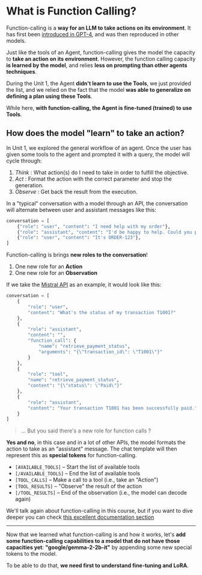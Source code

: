 # What is Function Calling?

Function-calling is a **way for an LLM to take actions on its environment**. It has first been [introduced in GPT-4](https://openai.com/index/function-calling-and-other-api-updates/), and was then reproduced in other models.

Just like the tools of an Agent, function-calling gives the model the capacity to **take an action on its environment**. However, the function calling capacity **is learned by the model**, and relies **less on prompting than other agents techniques**.

During the Unit 1, the Agent **didn't learn to use the Tools**, we just provided the list, and we relied on the fact that the model **was able to generalize on defining a plan using these Tools**. 

While here, **with function-calling, the Agent is fine-tuned (trained) to use Tools**.

## How does the model "learn" to take an action?

In Unit 1, we explored the general workflow of an agent. Once the user has given some tools to the agent and prompted it with a query, the model will cycle through:

1. *Think* : What action(s) do I need to take in order to fulfill the objective.
2. *Act* : Format the action with the correct parameter and stop the generation.
3. *Observe* : Get back the result from the execution.

In a "typical" conversation with a model through an API, the conversation will alternate between user and assistant messages like this:

```python
conversation = [
    {"role": "user", "content": "I need help with my order"},
    {"role": "assistant", "content": "I'd be happy to help. Could you provide your order number?"},
    {"role": "user", "content": "It's ORDER-123"},
]
```

Function-calling is brings **new roles to the conversation**! 

1. One new role for an **Action** 
2. One new role for an **Observation** 

If we take the [Mistral API](https://docs.mistral.ai/capabilities/function_calling/) as an example, it would look like this:

```python
conversation = [
    {
        "role": "user",
        "content": "What's the status of my transaction T1001?"
    },
    {
        "role": "assistant",
        "content": "",
        "function_call": {
            "name": "retrieve_payment_status",
            "arguments": "{\"transaction_id\": \"T1001\"}"
        }
    },
    {
        "role": "tool",
        "name": "retrieve_payment_status",
        "content": "{\"status\": \"Paid\"}"
    },
    {
        "role": "assistant",
        "content": "Your transaction T1001 has been successfully paid."
    }
]
```

> ... But you said there's a new role for function calls ?

**Yes and no**, in this case and in a lot of other APIs, the model formats the action to take as an "assistant" message. The chat template will then represent this as **special tokens** for function-calling.

- `[AVAILABLE_TOOLS]` – Start the list of available tools  
- `[/AVAILABLE_TOOLS]` – End the list of available tools  
- `[TOOL_CALLS]` – Make a call to a tool (i.e., take an "Action")  
- `[TOOL_RESULTS]` – "Observe" the result of the action  
- `[/TOOL_RESULTS]` – End of the observation (i.e., the model can decode again)

We'll talk again about function-calling in this course, but if you want to dive deeper you can check [this excellent documentation section](https://docs.mistral.ai/capabilities/function_calling/)

---
Now that we learned what function-calling is and how it works, let's **add some function-calling capabilities to a model that do not have those capacities yet**: **"google/gemma-2-2b-it"** by appending some new special tokens to the model.

To be able to do that, **we need first to understand fine-tuning and LoRA**. 

